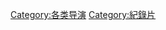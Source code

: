 {{Commons|Category:Documentary filmmakers}}

[[Category:各类导演|Category:各类导演]]
[[Category:紀錄片|Category:紀錄片]]